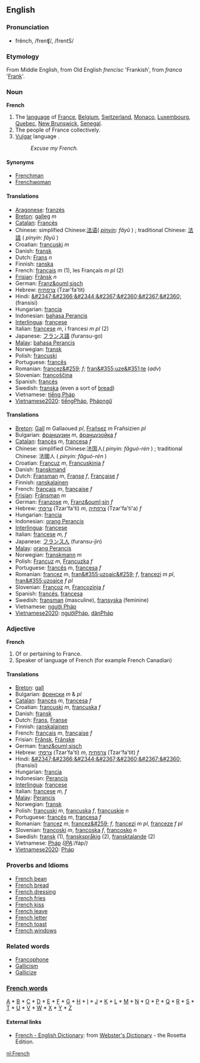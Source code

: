 ==English==
===Pronunciation===
*frĕnch, /frenʧ/, /frentS/

===Etymology===
From Middle English, from Old English <i>frencisc</i> 'Frankish', from <i>franca</i> '[[Frank]]'.  

===Noun===
'''French'''

# The [[language]] of [[France]], [[Belgium]], [[Switzerland]], [[Monaco]], [[Luxembourg]], [[Quebec]], [[New Brunswick]], [[Senegal]].
# The people of France collectively.
# [[Vulgar]] language .
#:''Excuse my French.''

====Synonyms====
*[[Frenchman]]
*[[Frenchwoman]]

====Translations====
*[[Aragonese]]: [[franzés]]
*[[Breton]]: [[galleg]] ''m''
*[[Catalan]]: [[Francès]]
*Chinese: simplified Chinese:[[法语]]( ''[[pinyin]]: fǎyǔ'' ) ; traditional Chinese: [[法語]] ( ''pinyin: fǎyǔ'' )
*Croatian: [[francuski]] ''m''
*Danish: [[fransk]]
*Dutch: [[Frans]] ''n''
*Finnish: [[ranska]]
*French: [[français]] ''m'' (1), les Français ''m pl'' (2)
*[[Frisian]]: [[Frânsk]] ''n''
*German: [[Franz&ouml;sisch]]
*Hebrew: [[צרפתית]] (Tzar'fa'tit)
*Hindi: [[&#2347;&#2366;&#2344;&#2367;&#2360;&#2367;&#2360;]] (fransisi)
*Hungarian: [[francia]]
*Indonesian: [[bahasa Perancis]]
*[[Interlingua]]: [[francese]]
*Italian: [[francese]] ''m'', i francesi ''m pl'' (2)
*Japanese: [[フランス語]] (furansu-go)
*[[Malay]]: [[bahasa Perancis]]
*Norwegian: [[fransk]]
*Polish: [[francuski]]
*Portuguese: [[francês]]
*Romanian: [[francez&#259;]] ''f''; [[fran&#355;uze&#351;te]] (''adv'')
*Slovenian: [[francoščina]]
*Spanish: [[francés]]
*Swedish: [[franska]] (even a sort of [[bread]])
*Vietnamese: [[tiếng Pháp]]
*[[Vietnamese2020]]: [[tiếngPháp]], [[Phápngữ]]

====Translations====
*[[Breton]]: [[Gall]] ''m'' Gallaoued ''pl'', [[Frañsez]] ''m'' Frañsizien ''pl''
*Bulgarian: [[французин]] ''m'', [[французойка]] ''f''
*[[Catalan]]: [[francès]] ''m'', [[francesa]] ''f''
*Chinese: simplified Chinese:法国人( ''pinyin: fǎguó-rén'' ) ; traditional Chinese: 法國人 ( ''pinyin: fǎguó-rén'' )
*Croatian: [[Francuz]] ''m'', [[Francuskinja]] ''f''
*Danish: [[franskmand]]
*Dutch: [[Fransman]] ''m'', [[Franse]] ''f'', [[Française]] ''f''
*Finnish: [[ranskalainen]]
*French: [[français]] ''m'', [[française]] ''f''
*[[Frisian]]: [[Frânsman]] ''m''
*German: [[Franzose]] ''m'', [[Franz&ouml;sin]] ''f''
*Hebrew: [[צרפתי]] (Tzar'fa'ti) ''m'', [[צרפתיה]] (Tzar'fa'ti'a) ''f''
*Hungarian: [[francia]]
*Indonesian: [[orang Perancis]]
*[[Interlingua]]: [[francese]]
*Italian: [[francese]] ''m, f''
*Japanese: [[フランス人]] (furansu-jin)
*[[Malay]]: [[orang Perancis]]
*Norwegian: [[franskmann]] ''m''
*Polish: [[Francuz]] ''m'', [[Francuzka]] ''f''
*Portuguese: [[francês]] ''m'', [[francesa]] ''f''
*Romanian: [[francez]] ''m'', [[fran&#355;uzoaic&#259;]] ''f'', [[francezi]] ''m pl'', [[fran&#355;uzoaice]] ''f pl''
*Slovenian: [[Francoz]] ''m'', [[Francozinja]] ''f''
*Spanish: [[francés]], [[francesa]]
*Swedish: [[fransman]] (masculine), [[fransyska]] (feminine)
*Vietnamese: [[người Pháp]]
*[[Vietnamese2020]]: [[ngườiPháp]], [[dânPháp]]

===Adjective===
'''French'''

# Of or pertaining to France.
# Speaker of language of French (for example French Canadian)

====Translations====
*[[Breton]]: [[gall]]
*Bulgarian: [[френски]] ''m'' & ''pl''
*[[Catalan]]: [[francès]] ''m'', [[francesa]] ''f''
*Croatian: [[francuski]] ''m'', [[francuska]] ''f''
*Danish: [[fransk]]
*Dutch: [[Frans]], [[Franse]]
*Finnish: [[ranskalainen]]
*French: [[français]] ''m'', [[française]] ''f''
*Frisian: [[Frânsk]], [[Frânske]]
*German: [[franz&ouml;sisch]]
*Hebrew: [[צרפתי]] (Tzar'fa'ti) ''m'', [[צרפתית]] (Tzar'fa'tit) ''f''
*Hindi: [[&#2347;&#2366;&#2344;&#2367;&#2360;&#2367;&#2360;]] (fransisi)
*Hungarian: [[francia]]
*Indonesian: [[Perancis]]
*[[Interlingua]]: [[francese]]
*Italian: [[francese]] ''m, f''
*[[Malay]]: [[Perancis]]
*Norwegian: [[fransk]]
*Polish: [[francuski]] ''m'', [[francuska]] ''f'', [[francuskie]] ''n''
*Portuguese: [[francês]] ''m'', [[francesa]] ''f''
*Romanian: [[francez]] ''m'', [[francez&#259;]] ''f'', [[francezi]] ''m pl'', [[franceze]] ''f pl''
*Slovenian: [[francoski]] ''m'', [[francoska]] ''f'', [[francosko]] ''n''
*Swedish: [[fransk]] (1), [[franskspråkig]] (2), [[fransktalande]] (2)
*Vietnamese: [[Pháp]] ''([[International Phonetic Alphabet|IPA]]: ''/fáp/'')''
*[[Vietnamese2020]]: [[Pháp]]

===Proverbs and Idioms===
*[[French bean]]
*[[French bread]]
*[[French dressing]]
*[[French fries]]
*[[French kiss]]
*[[French leave]]
*[[French letter]]
*[[French toast]]
*[[French windows]]

===Related words===
*[[Francophone]]
*[[Gallicism]]
*[[Gallicize]]

===[[Wiktionary:French index|French words]]===
[[Wiktionary:French index a|A]] * [[Wiktionary:French index b|B]] * [[Wiktionary:French index c|C]] * [[Wiktionary:French index d|D]] * [[Wiktionary:French index e|E]] * [[Wiktionary:French index f|F]] * [[Wiktionary:French index g|G]] * [[Wiktionary:French index h|H]] * [[Wiktionary:French index i|I]] * [[Wiktionary:French index j|J]] * [[Wiktionary:French index k|K]] * [[Wiktionary:French index l|L]] * [[Wiktionary:French index m|M]] * [[Wiktionary:French index n|N]] * [[Wiktionary:French index o|O]] * [[Wiktionary:French index p|P]] * [[Wiktionary:French index q|Q]] * [[Wiktionary:French index r|R]] * [[Wiktionary:French index s|S]] * [[Wiktionary:French index t|T]] * [[Wiktionary:French index u|U]] * [[Wiktionary:French index v|V]] * [[Wiktionary:French index w|W]] * [[Wiktionary:French index x|X]] * [[Wiktionary:French index y|Y]] * [[Wiktionary:French index z|Z]]

==== External links====
*[http://www.websters-online-dictionary.org/definition/French-english/ French - English Dictionary]: from [http://www.websters-online-dictionary.org/ Webster's Dictionary] - the Rosetta Edition.

[[nl:French]]